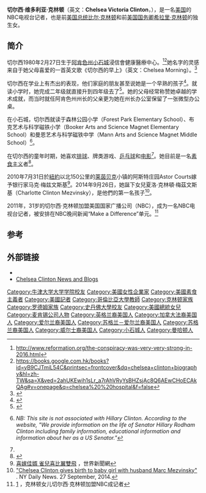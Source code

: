 {{noteTA
|T=zh-hans:切尔西·克林顿;zh-hk:切爾西·克林頓;zh-tw:雀兒喜·柯林頓;
|1=zh-hans:切尔西;zh-hk:蕭爾斯;zh-tw:雀兒喜;
|3=zh-hans:克林顿;zh-hk:克林頓;zh-tw:柯林頓;
|4=zh-hans:小石城;zh-cn:小石城; zh-tw:小岩城; zh-hk:小石城;
}}
{{Infobox person
| name = 切尔西·克林顿
|original_name = Chelsea Clinton
| image = Chelsea Clinton DNC July 2016 (cropped).jpg
| caption = 2016年7月，克林頓在費城的[[2016年民主黨全國代表大會|民主黨全國代表大會]]的最後一晚
| birth_name = Chelsea Victoria Clinton<br>切尔西·维多利亚·克林顿
| birth_date = {{Birth date and age|1980|02|27}}
| birth_place = {{USA}}[[阿肯色州|阿肯色州]][[小石城_(阿肯色州)|小石城]]
| residence = {{USA}}[[纽约|纽约]][[曼哈頓|曼哈頓]][[熨斗区|熨斗区]]
| nationality = {{USA}}
| alma_mater = [[史丹佛大學|史丹佛大學]]<br>[[牛津大学|牛津大学]]<br>[[哥伦比亚大学|哥伦比亚大学]]<br>[[纽约大学|纽约大学]]
| party = {{DP}}
| spouse = {{marriage|馬克·梅茲文斯基|2010}}
| children = 3
| parents = 父親：[[比尔·克林顿|比尔·克林顿]]<br>母親：[[希拉里·克林顿|希拉里·克林顿]]
| relations = 
}}

'''切尔西·维多利亚·克林顿'''（英文：'''Chelsea Victoria Clinton'''，{{bd|1980年|2月27日||}}），是一名[[美国|美国]]的NBC电视台记者，也是前[[美国总统|美国总统]][[比尔·克林顿|比尔·克林顿]]和前[[美国国务卿|美国国务卿]][[希拉里·克林顿|希拉里·克林顿]]的独生女。

== 简介 ==
切尔西1980年2月27日生于[[阿肯色州|阿肯色州]][[小石城_(阿肯色州)|小石城]]浸信會健康醫療中心。<ref>http://www.reformation.org/the-conspiracy-was-very-very-strong-in-2016.html</ref><ref>https://books.google.com.hk/books?id=yB9CJTmiL54C&printsec=frontcover&dq=chelsea+clinton+biography&hl=zh-TW&sa=X&ved=2ahUKEwih1sLr_a7rAhVRyYsBHZsjAc8Q6AEwCHoECAkQAg#v=onepage&q=chelsea%20%20hospital&f=false</ref>她名字的灵感来自于她父母喜爱的一首英文歌《切尔西的早上》（英文：Chelsea Morning）。<ref>{{cite news| author=Staff writer| url=http://query.nytimes.com/gst/fullpage.html?res=9F0CE6DD1E3BF93AA25752C0A965958260| title=The Inauguration; Shedding Light On a Morning And a Name| publisher=[[纽约时报|纽约时报]]| date=1993-01-19| accessdate=2009-12-06| archive-date=2010-12-06| archive-url=https://web.archive.org/web/20101206022156/http://query.nytimes.com/gst/fullpage.html?res=9F0CE6DD1E3BF93AA25752C0A965958260| dead-url=no}}</ref> 

切尔西在学业上有杰出的表现，他们家庭的朋友甚至说她是一个早熟的孩子<ref name=hello>{{cite news| author=Staff writer| date=Undated| url=http://www.hellomagazine.com/profiles/chelseaclinton/| title=Chelsea Clinton| publisher=Hello!| accessdate=2009-12-06<!--earlier access=2008-04-10-->| archive-date=2009-08-03| archive-url=https://web.archive.org/web/20090803053542/http://www.hellomagazine.com/profiles/chelseaclinton/| dead-url=no}}</ref>。就读小学时，她完成二年级就直接升到四年级去了<ref name="CNN Bio">{{cite news| author=Staff writer| date=Undated| url=http://www-cgi.cnn.com/ALLPOLITICS/1996/conventions/chicago/players/chelsea/index.shtml/| title=Chelsea Clinton Bio| publisher=''[[AllPolitics|AllPolitics]]'' (''via'' ''[[CNN|CNN]]'')| accessdate=2009-12-06<!--earlier access=2008-04-16-->| archive-date=2013-10-06| archive-url=https://web.archive.org/web/20131006024049/http://www-cgi.cnn.com/ALLPOLITICS/1996/conventions/chicago/players/chelsea/index.shtml/| dead-url=yes}}</ref>。她的父母经常称赞她卓越的学术成就，而当时就任阿肯色州州长的父亲更为她在州长办公室保留了一张微型办公桌。

在小石城，切尔西就读于森林公园小学（Forest Park Elementary School）、布克艺术与科学磁铁小学（Booker Arts and Science Magnet Elementary School）和曼恩艺术与科学磁铁中学（Mann Arts and Science Magnet Middle School）<ref>{{cite web |author=Staff writer |date=Undated |url=http://www.hillary-rodham-clinton.org/chelsea_clinton.html |title=Chelsea Clinton |publisher=hillary-rodham-clinton.org |accessdate=2007-12-13 |deadurl=yes |archiveurl=https://web.archive.org/web/20130810145800/http://www.hillary-rodham-clinton.org/chelsea_clinton.html |archivedate=2013-08-10 }} ''NB:  This site is not associated with Hillary Clinton.  According to the website, "We provide information on the life of Senator Hillary Rodham Clinton including family information, educational information and information about her as a US Senator."''</ref>。

在切尔西的童年时期，她喜欢[[排球|排球]]、牌类游戏、[[乒乓球|乒乓球]]和[[电影|电影]]<ref name="CNN Bio" />。她目前是一名[[素食主义|素食主义]]者<ref name="Liebowitz">{{cite news | url=http://www.cmonitor.com/apps/pbcs.dll/article?AID=/20080106/NEWS01/801060443/1217/NEWS98 | title=Clinton's with the Kids on the Bus | author=Liebowitz, Sarah | publisher=''[[Concord_Monitor|Concord Monitor]]'' | date=2008-01-06 | accessdate=2008-04-17 }}{{dead link|date=2017年11月 |bot=InternetArchiveBot |fix-attempted=yes }}</ref>。

2010年7月31日於[[紐約|紐約]]以北150公里的[[莱茵贝克|莱茵贝克]]小镇的阿斯特庄园Astor Courts嫁予银行家马克·梅兹文斯基<ref>[http://www.worldjournal.com/view/full_news/8958146/article-%E5%96%9C%E5%AB%81%E4%BD%B3%E5%A9%BF-%E9%9B%80%E5%85%92%E5%96%9C%E6%AF%94%E7%BF%BC%E9%9B%99%E9%A3%9B?instance=hot 喜嫁佳婿 雀兒喜比翼雙飛] {{Webarchive|url=https://archive.is/20130428152036/http://www.worldjournal.com/view/full_news/8958146/article-%E5%96%9C%E5%AB%81%E4%BD%B3%E5%A9%BF-%E9%9B%80%E5%85%92%E5%96%9C%E6%AF%94%E7%BF%BC%E9%9B%99%E9%A3%9B?instance=hot |date=2013-04-28 }}，世界新聞網</ref>。2014年9月26日，她誕下女兒夏洛·克林頓·梅茲文斯基（Charlotte Clinton Mezvinsky），是他們的第一名孩子<ref>[http://www.nydailynews.com/news/politics/chelsea-clinton-birth-baby-girl-article-1.1954773 "Chelsea Clinton gives birth to baby girl with husband Marc Mezvinsky"] {{Wayback|url=http://www.nydailynews.com/news/politics/chelsea-clinton-birth-baby-girl-article-1.1954773 |date=20190619214657 }}. NY Daily News. 27 September, 2014.</ref>。

2011年，31岁的切尔西·克林顿加盟美国国家广播公司（NBC），成为一名NBC电视台记者，被安排在NBC晚间新闻“Make a Difference”单元。<ref>[http://www.cio24.com/archives/9458.html] {{Wayback|url=http://www.cio24.com/archives/9458.html |date=20160308202404 }}，克林顿女儿切尔西·克林顿加盟NBC成记者</ref>

==参考==
{{reflist|40em}}

==外部链接==
{{Commons category|Chelsea Clinton}}
*{{imdb name|id=0166911}}
*[http://www.chelseaclinton.org Chelsea Clinton News and Blogs]

{{Authority control}}

{{DEFAULTSORT:Clinton, Chelsea}}
[[Category:牛津大学大学学院校友|Category:牛津大学大学学院校友]]
[[Category:美國女性企業家|Category:美國女性企業家]]
[[Category:美國素食主義者|Category:美國素食主義者]]
[[Category:美國記者|Category:美國記者]]
[[Category:哥倫比亞大學教師|Category:哥倫比亞大學教師]]
[[Category:克林顿家族|Category:克林顿家族]]
[[Category:罗德姆家族|Category:罗德姆家族]]
[[Category:史丹佛大學校友|Category:史丹佛大學校友]]
[[Category:美國總統女兒|Category:美國總統女兒]]
[[Category:麦肯锡公司人物|Category:麦肯锡公司人物]]
[[Category:英格兰裔美国人|Category:英格兰裔美国人]]
[[Category:加拿大法裔美国人|Category:加拿大法裔美国人]]
[[Category:爱尔兰裔美国人|Category:爱尔兰裔美国人]]
[[Category:苏格兰－爱尔兰裔美国人|Category:苏格兰－爱尔兰裔美国人]]
[[Category:苏格兰裔美国人|Category:苏格兰裔美国人]]
[[Category:威尔士裔美国人|Category:威尔士裔美国人]]
[[Category:小石城人|Category:小石城人]]
[[Category:曼哈顿人|Category:曼哈顿人]]